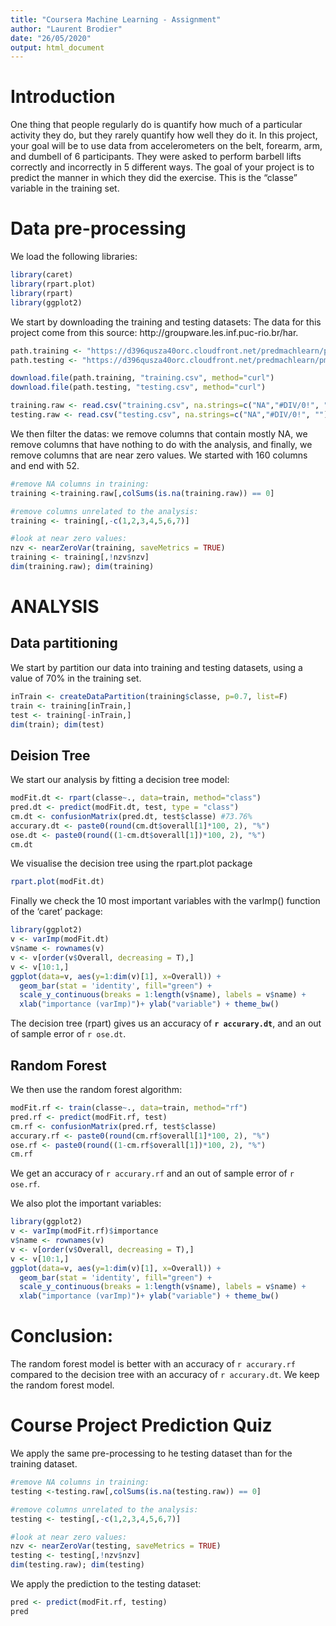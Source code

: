 ```yaml
---
title: "Coursera Machine Learning - Assignment"
author: "Laurent Brodier"
date: "26/05/2020"
output: html_document
---
```


# Introduction
One thing that people regularly do is quantify how much of a particular activity they do, but they rarely quantify how well they do it. In this project, your goal will be to use data from accelerometers on the belt, forearm, arm, and dumbell of 6 participants. They were asked to perform barbell lifts correctly and incorrectly in 5 different ways. The goal of your project is to predict the manner in which they did the exercise. This is the "classe" variable in the training set.

# Data pre-processing
We load the following libraries: 
```r
library(caret)
library(rpart.plot)
library(rpart)
library(ggplot2)
```

We start by downloading the training and testing datasets: The data for this project come from this source: http://groupware.les.inf.puc-rio.br/har. 
```r
path.training <- "https://d396qusza40orc.cloudfront.net/predmachlearn/pml-training.csv"
path.testing <- "https://d396qusza40orc.cloudfront.net/predmachlearn/pml-testing.csv"

download.file(path.training, "training.csv", method="curl") 
download.file(path.testing, "testing.csv", method="curl") 

training.raw <- read.csv("training.csv", na.strings=c("NA","#DIV/0!", ""))
testing.raw <- read.csv("testing.csv", na.strings=c("NA","#DIV/0!", ""))
```

We then filter the datas: we remove columns that contain mostly NA, we remove columns that have nothing to do with the analysis, and finally, we remove columns that are near zero values. We started with 160 columns and end with 52. 
```r
#remove NA columns in training:
training <-training.raw[,colSums(is.na(training.raw)) == 0]

#remove columns unrelated to the analysis:
training <- training[,-c(1,2,3,4,5,6,7)] 

#look at near zero values: 
nzv <- nearZeroVar(training, saveMetrics = TRUE)
training <- training[,!nzv$nzv]
dim(training.raw); dim(training)
```

# ANALYSIS
## Data partitioning
We start by partition our data into training and testing datasets, using a value of 70% in the training set. 
```r
inTrain <- createDataPartition(training$classe, p=0.7, list=F)
train <- training[inTrain,]
test <- training[-inTrain,]
dim(train); dim(test)
```

## Deision Tree
We start our analysis by fitting a decision tree model:  
```r
modFit.dt <- rpart(classe~., data=train, method="class")
pred.dt <- predict(modFit.dt, test, type = "class")
cm.dt <- confusionMatrix(pred.dt, test$classe) #73.76%
accurary.dt <- paste0(round(cm.dt$overall[1]*100, 2), "%")
ose.dt <- paste0(round((1-cm.dt$overall[1])*100, 2), "%")
cm.dt
```
We visualise the decision tree using the rpart.plot package
```r
rpart.plot(modFit.dt)
```
  
Finally we check the 10 most important variables with the varImp() function of the 'caret' package: 
```r
library(ggplot2)
v <- varImp(modFit.dt)
v$name <- rownames(v)
v <- v[order(v$Overall, decreasing = T),]
v <- v[10:1,]
ggplot(data=v, aes(y=1:dim(v)[1], x=Overall)) + 
  geom_bar(stat = 'identity', fill="green") +
  scale_y_continuous(breaks = 1:length(v$name), labels = v$name) + 
  xlab("importance (varImp)")+ ylab("variable") + theme_bw()
```
  
The decision tree (rpart) gives us an accuracy of **`r accurary.dt`**, and an out of sample error of `r ose.dt`.  

## Random Forest
We then use the random forest algorithm: 
```r
modFit.rf <- train(classe~., data=train, method="rf")
pred.rf <- predict(modFit.rf, test)
cm.rf <- confusionMatrix(pred.rf, test$classe) 
accurary.rf <- paste0(round(cm.rf$overall[1]*100, 2), "%")
ose.rf <- paste0(round((1-cm.rf$overall[1])*100, 2), "%")
cm.rf
```
We get an accuracy of `r accurary.rf` and an out of sample error of `r ose.rf`. 
  
We also plot the important variables: 
```r
library(ggplot2)
v <- varImp(modFit.rf)$importance
v$name <- rownames(v)
v <- v[order(v$Overall, decreasing = T),]
v <- v[10:1,]
ggplot(data=v, aes(y=1:dim(v)[1], x=Overall)) + 
  geom_bar(stat = 'identity', fill="green") +
  scale_y_continuous(breaks = 1:length(v$name), labels = v$name) + 
  xlab("importance (varImp)")+ ylab("variable") + theme_bw()
```

# Conclusion: 
The random forest model is better with an accuracy of `r accurary.rf` compared to the decision tree with an accuracy of `r accurary.dt`. We keep the random forest model. 

# Course Project Prediction Quiz
We apply the same pre-processing to he testing dataset than for the training dataset. 
```r
#remove NA columns in training:
testing <-testing.raw[,colSums(is.na(testing.raw)) == 0]

#remove columns unrelated to the analysis:
testing <- testing[,-c(1,2,3,4,5,6,7)] 

#look at near zero values: 
nzv <- nearZeroVar(testing, saveMetrics = TRUE)
testing <- testing[,!nzv$nzv]
dim(testing.raw); dim(testing)
```

We apply the prediction to the testing dataset: 
```r
pred <- predict(modFit.rf, testing)
pred
```